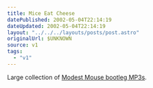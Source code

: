 ```yaml
---
title: Mice Eat Cheese
datePublished: 2002-05-04T22:14:19
dateUpdated: 2002-05-04T22:14:19
layout: "../../../layouts/posts/post.astro"
originalUrl: $UNKNOWN
source: v1
tags:
  - "v1"
---
```


Large collection of [Modest Mouse bootleg MP3s][1].

[1]: http://www.knerd.com/~bwillen/MMSounds.htm "Modest Mouse bootleg MP3s"
